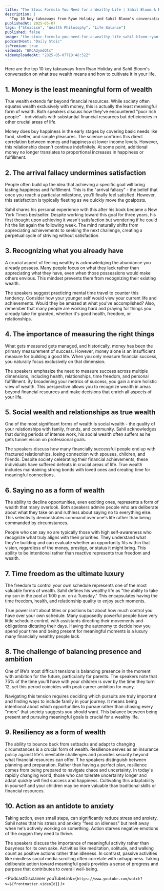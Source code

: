 ```yaml
---
title: "The Stoic Formula You Need for a Wealthy Life | Sahil Bloom & Ryan Holiday"
description: |
  "Top 10 key takeaways from Ryan Holiday and Sahil Bloom's conversation on what true wealth means and how to cultivate it in your life."
publishedAt: 2025-05-07
tags: ["Stoicism", "Wealth Philosophy", "Life Balance"]
published: false
image: "the-stoic-formula-you-need-for-a-wealthy-life-sahil-bloom-ryan-holiday.jpg"
podcastHost: "Daily Stoic"
isPremium: true
videoId: "BKCA2ymdQtc"
videoUploadedAt: "2025-05-07T18:48:52Z"
---
```



<PodcastSummaryPageLayout frontmatter={frontmatter}>

Here are the top 10 key takeaways from Ryan Holiday and Sahil Bloom's conversation on what true wealth means and how to cultivate it in your life.

## 1. Money is the least meaningful form of wealth

True wealth extends far beyond financial resources. While society often equates wealth exclusively with money, this is actually the least meaningful form of wealth. Both speakers discuss how they've encountered "poor rich people" - individuals with substantial financial resources but deficiencies in other crucial areas of life.

Money does buy happiness in the early stages by covering basic needs like food, shelter, and simple pleasures. The science confirms this direct correlation between money and happiness at lower income levels. However, this relationship doesn't continue indefinitely. At some point, additional money no longer translates to proportional increases in happiness or fulfillment.

## 2. The arrival fallacy undermines satisfaction

People often build up the idea that achieving a specific goal will bring lasting happiness and fulfillment. This is the "arrival fallacy" - the belief that once you reach a particular milestone, you'll finally feel satisfied. However, this satisfaction is typically fleeting as we quickly move the goalposts.

Sahil shares his personal experience with this after his book became a New York Times bestseller. Despite working toward this goal for three years, his first thought upon achieving it wasn't satisfaction but wondering if he could hit the list again the following week. The mind naturally shifts from appreciating achievements to seeking the next challenge, creating a perpetual cycle of striving without satisfaction.

## 3. Recognizing what you already have

A crucial aspect of feeling wealthy is acknowledging the abundance you already possess. Many people focus on what they lack rather than appreciating what they have, even when those possessions would make others envious. This mindset prevents them from recognizing their existing wealth.

The speakers suggest practicing mental time travel to counter this tendency. Consider how your younger self would view your current life and achievements. Would they be amazed at what you've accomplished? Also, remember that many people are working hard and praying for things you already take for granted, whether it's good health, freedom, or relationships.

## 4. The importance of measuring the right things

What gets measured gets managed, and historically, money has been the primary measurement of success. However, money alone is an insufficient measure for building a good life. When you only measure financial success, you naturally focus exclusively on that dimension.

The speakers emphasize the need to measure success across multiple dimensions, including health, relationships, time freedom, and personal fulfillment. By broadening your metrics of success, you gain a more holistic view of wealth. This perspective allows you to recognize wealth in areas beyond financial resources and make decisions that enrich all aspects of your life.

## 5. Social wealth and relationships as true wealth

One of the most significant forms of wealth is social wealth - the quality of your relationships with family, friends, and community. Sahil acknowledges that during periods of intense work, his social wealth often suffers as he gets tunnel vision on professional goals.

The speakers discuss how many financially successful people end up with fractured relationships, losing connection with spouses, children, and friends. Despite society celebrating their financial achievements, these individuals have suffered defeats in crucial areas of life. True wealth includes maintaining strong bonds with loved ones and creating time for meaningful connections.

## 6. Saying no as a form of wealth

The ability to decline opportunities, even exciting ones, represents a form of wealth that many overlook. Both speakers admire people who are deliberate about what they take on and ruthless about saying no to everything else. This selectivity demonstrates command over one's life rather than being commanded by circumstances.

People who can say no are typically those with high self-awareness who recognize what truly aligns with their priorities. They understand what they're building and can evaluate whether an opportunity fits within that vision, regardless of the money, prestige, or status it might bring. This ability to be intentional rather than reactive represents true freedom and wealth.

## 7. Time freedom as the ultimate luxury

The freedom to control your own schedule represents one of the most valuable forms of wealth. Sahil defines his wealthy life as "the ability to take my son in the pool at 1:00 p.m. on a Tuesday." This encapsulates having the time freedom, health, and relationship quality to enjoy such moments.

True power isn't about titles or positions but about how much control you have over your own schedule. Many supposedly powerful people have very little schedule control, with assistants directing their movements and obligations dictating their days. Having the autonomy to decide how you spend your time and being present for meaningful moments is a luxury many financially wealthy people lack.

## 8. The challenge of balancing presence and ambition

One of life's most difficult tensions is balancing presence in the moment with ambition for the future, particularly for parents. The speakers note that 75% of the time you'll have with your children is over by the time they turn 12, yet this period coincides with peak career ambition for many.

Navigating this tension requires deciding which pursuits are truly important and finding ways to include family in your journey. It means being intentional about which opportunities to pursue rather than chasing every "more" that society suggests you should want. This balance between being present and pursuing meaningful goals is crucial for a wealthy life.

## 9. Resiliency as a form of wealth

The ability to bounce back from setbacks and adapt to changing circumstances is a crucial form of wealth. Resilience serves as an insurance policy against life's inevitable challenges and provides security beyond what financial resources can offer.
T
he speakers distinguish between planning and preparation. Rather than having a perfect plan, resilience comes from being prepared to navigate chaos and uncertainty. In today's rapidly changing world, those who can tolerate uncertainty longer and adapt quickly will find success and happiness. Cultivating this adaptability in yourself and your children may be more valuable than traditional skills or financial resources.

## 10. Action as an antidote to anxiety

Taking action, even small steps, can significantly reduce stress and anxiety. Sahil notes that his stress and anxiety "feed on idleness" but melt away when he's actively working on something. Action starves negative emotions of the oxygen they need to thrive.

The speakers discuss the importance of meaningful activity rather than busyness for its own sake. Activities like meditation, solitude, and walking count as positive actions rather than idleness. In contrast, passive activities like mindless social media scrolling often correlate with unhappiness. Taking deliberate action toward meaningful goals provides a sense of progress and purpose that contributes to overall well-being.

<PodcastDisclaimer
  youTubeLink={`https://www.youtube.com/watch?v=${frontmatter.videoId}`}
/>

</PodcastSummaryPageLayout>
